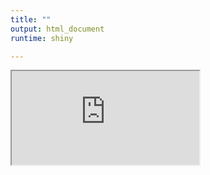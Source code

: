 ```yaml
---
title: ""
output: html_document
runtime: shiny

---
```

<iframe src="https://fazlur-rahman.shinyapps.io/NCA_PK_Parameter_estimation/" class="l-screen-inset shaded"></iframe>